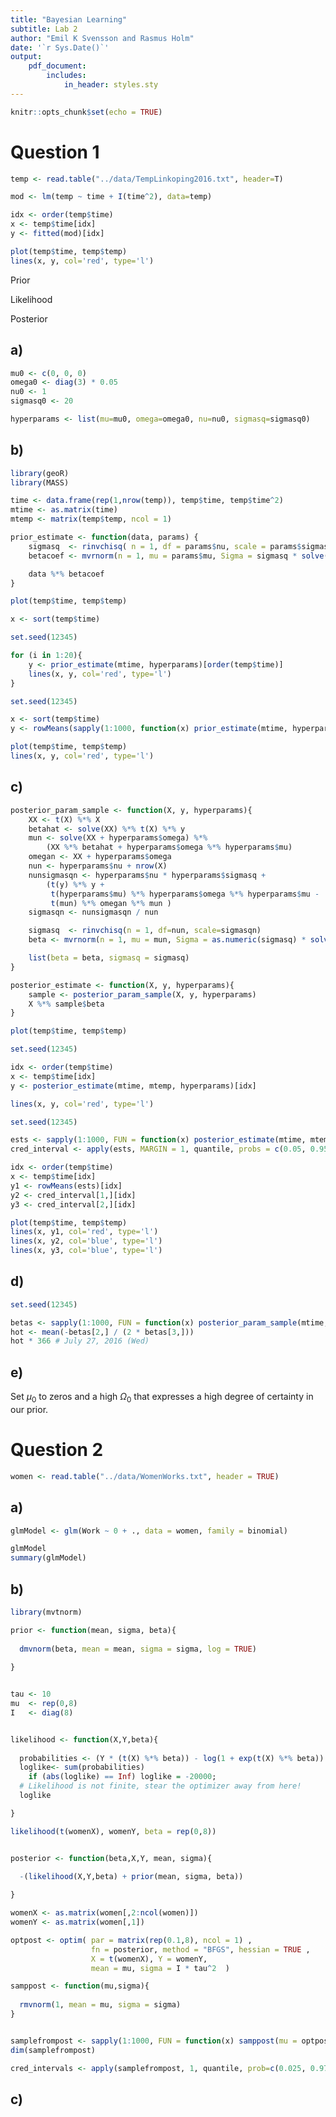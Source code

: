 ```yaml
---
title: "Bayesian Learning"
subtitle: Lab 2
author: "Emil K Svensson and Rasmus Holm"
date: '`r Sys.Date()`'
output:
    pdf_document:
        includes:
            in_header: styles.sty
---
```


```r
knitr::opts_chunk$set(echo = TRUE)
```

# Question 1

```r
temp <- read.table("../data/TempLinkoping2016.txt", header=T)

mod <- lm(temp ~ time + I(time^2), data=temp)
```

```r
idx <- order(temp$time)
x <- temp$time[idx]
y <- fitted(mod)[idx]

plot(temp$time, temp$temp)
lines(x, y, col='red', type='l')
```

Prior

\begin{align*}
\sigma^2 &\sim \text{Inv -- } \chi^2(\nu_{0}, \sigma_{0}^{2}) \\
\beta | \sigma^2 &\sim \text{N}(\mu_{0}, \sigma^2 \Omega_{0}^{-1})
\end{align*}

Likelihood

\begin{align*}
\textbf{y}| \beta, \sigma^2, \textbf{X} &\sim \text{N}(\textbf{X} \beta, \sigma^2 I_{n})
\end{align*}

Posterior

\begin{align*}
\sigma^2 | \textbf{y} &\sim \text{Inv -- } \chi^2(\nu_{n}, \sigma_{n}^{2}) \\
\beta | \sigma^2, \textbf{y} &\sim \text{N}(\mu_{n}, \sigma^2 \Omega_{n}^{-1}) \\
\intertext{where}
\mu_{n} &= (\textbf{X}^\intercal \textbf{X} + \Omega_0)^{-1} (\textbf{X}^\intercal \textbf{X} \hat{\beta} + \Omega_{0} \mu_{0}) \\
\Omega_{n} &= \textbf{X}^\intercal \textbf{X} + \Omega_{0} \\
\nu_{n} &= \nu_{0} + n \\
\nu_{n} \sigma^{2}_{n} &= \nu_{0} \sigma^2_0 + (\textbf{y}^\intercal \textbf{y} + \mu^{\intercal}_{0} \Omega_0 \mu_0 - \mu^{\intercal}_{n} \Omega_n \mu_n)
\end{align*}

## a)

```r
mu0 <- c(0, 0, 0)
omega0 <- diag(3) * 0.05
nu0 <- 1
sigmasq0 <- 20

hyperparams <- list(mu=mu0, omega=omega0, nu=nu0, sigmasq=sigmasq0)
```

## b)

```r
library(geoR)
library(MASS)

time <- data.frame(rep(1,nrow(temp)), temp$time, temp$time^2)
mtime <- as.matrix(time)
mtemp <- matrix(temp$temp, ncol = 1)

prior_estimate <- function(data, params) {
    sigmasq  <- rinvchisq( n = 1, df = params$nu, scale = params$sigmasq)
    betacoef <- mvrnorm(n = 1, mu = params$mu, Sigma = sigmasq * solve(params$omega) )

    data %*% betacoef
}
```

```r
plot(temp$time, temp$temp)

x <- sort(temp$time)

set.seed(12345)

for (i in 1:20){
    y <- prior_estimate(mtime, hyperparams)[order(temp$time)]
    lines(x, y, col='red', type='l')
}
```

```r
set.seed(12345)

x <- sort(temp$time)
y <- rowMeans(sapply(1:1000, function(x) prior_estimate(mtime, hyperparams)[order(temp$time)]))

plot(temp$time, temp$temp)
lines(x, y, col='red', type='l')
```

## c)

```r
posterior_param_sample <- function(X, y, hyperparams){
    XX <- t(X) %*% X
    betahat <- solve(XX) %*% t(X) %*% y
    mun <- solve(XX + hyperparams$omega) %*%
        (XX %*% betahat + hyperparams$omega %*% hyperparams$mu)
    omegan <- XX + hyperparams$omega
    nun <- hyperparams$nu + nrow(X)
    nunsigmasqn <- hyperparams$nu * hyperparams$sigmasq +
        (t(y) %*% y +
         t(hyperparams$mu) %*% hyperparams$omega %*% hyperparams$mu -
         t(mun) %*% omegan %*% mun )
    sigmasqn <- nunsigmasqn / nun

    sigmasq  <- rinvchisq(n = 1, df=nun, scale=sigmasqn)
    beta <- mvrnorm(n = 1, mu = mun, Sigma = as.numeric(sigmasq) * solve(omegan))

    list(beta = beta, sigmasq = sigmasq)
}

posterior_estimate <- function(X, y, hyperparams){
    sample <- posterior_param_sample(X, y, hyperparams)
    X %*% sample$beta
}
```

```r
plot(temp$time, temp$temp)

set.seed(12345)

idx <- order(temp$time)
x <- temp$time[idx]
y <- posterior_estimate(mtime, mtemp, hyperparams)[idx]

lines(x, y, col='red', type='l')
```

```r
set.seed(12345)

ests <- sapply(1:1000, FUN = function(x) posterior_estimate(mtime, mtemp, hyperparams))
cred_interval <- apply(ests, MARGIN = 1, quantile, probs = c(0.05, 0.95))

idx <- order(temp$time)
x <- temp$time[idx]
y1 <- rowMeans(ests)[idx]
y2 <- cred_interval[1,][idx]
y3 <- cred_interval[2,][idx]

plot(temp$time, temp$temp)
lines(x, y1, col='red', type='l')
lines(x, y2, col='blue', type='l')
lines(x, y3, col='blue', type='l')
```

## d)

```r
set.seed(12345)

betas <- sapply(1:1000, FUN = function(x) posterior_param_sample(mtime, mtemp, hyperparams)$beta)
hot <- mean(-betas[2,] / (2 * betas[3,]))
hot * 366 # July 27, 2016 (Wed)
```


## e)
Set $\mu_0$ to zeros and a high $\Omega_0$ that expresses a high degree of certainty in our prior.

\newpage

# Question 2

```r
women <- read.table("../data/WomenWorks.txt", header = TRUE)
```

## a)

```r
glmModel <- glm(Work ~ 0 + ., data = women, family = binomial)

glmModel
summary(glmModel)
```

## b)
```r
library(mvtnorm)

prior <- function(mean, sigma, beta){
  
  dmvnorm(beta, mean = mean, sigma = sigma, log = TRUE)
  
}


tau <- 10
mu  <- rep(0,8)
I   <- diag(8)


likelihood <- function(X,Y,beta){
  
  probabilities <- (Y * (t(X) %*% beta)) - log(1 + exp(t(X) %*% beta))
  loglike<- sum(probabilities)
    if (abs(loglike) == Inf) loglike = -20000;
  # Likelihood is not finite, stear the optimizer away from here!
  loglike

}

likelihood(t(womenX), womenY, beta = rep(0,8))


posterior <- function(beta,X,Y, mean, sigma){

  -(likelihood(X,Y,beta) + prior(mean, sigma, beta))
  
}

womenX <- as.matrix(women[,2:ncol(women)])
womenY <- as.matrix(women[,1])

optpost <- optim( par = matrix(rep(0.1,8), ncol = 1) , 
                  fn = posterior, method = "BFGS", hessian = TRUE ,
                  X = t(womenX), Y = womenY, 
                  mean = mu, sigma = I * tau^2  )

```


```r

samppost <- function(mu,sigma){
  
  rmvnorm(1, mean = mu, sigma = sigma)
}


samplefrompost <- sapply(1:1000, FUN = function(x) samppost(mu = optpost$par, sigma = -solve(optpost$hessian)))
dim(samplefrompost)

cred_intervals <- apply(samplefrompost, 1, quantile, prob=c(0.025, 0.975))
```


## c)
